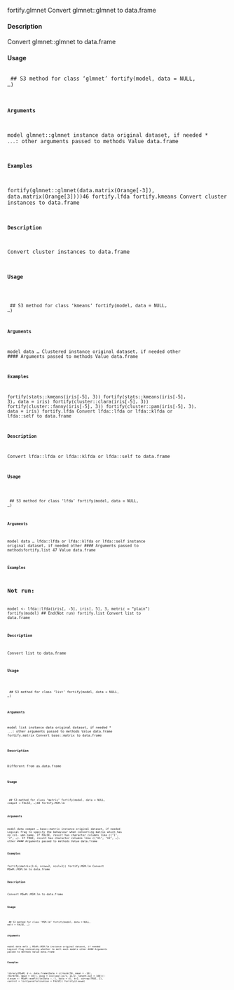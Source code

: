 fortify.glmnet
Convert glmnet::glmnet to data.frame

#### Description 
 
Convert glmnet::glmnet to data.frame

#### Usage 
 <pre><code>
## S3 method for class 'glmnet'
fortify(model, data = NULL, ...)

#### Arguments 
 
model glmnet::glmnet instance
data original dataset, if needed
* ``... ``: other arguments passed to methods
Value
data.frame

#### Examples 

fortify(glmnet::glmnet(data.matrix(Orange[-3]), data.matrix(Orange[3])))46
fortify.lfda
fortify.kmeans
Convert cluster instances to data.frame

#### Description 
 
Convert cluster instances to data.frame

#### Usage 
 <pre><code>
## S3 method for class 'kmeans'
fortify(model, data = NULL, ...)

#### Arguments 
 
model
data
...
Clustered instance
original dataset, if needed
other 
#### Arguments 
  passed to methods
Value
data.frame

#### Examples 

fortify(stats::kmeans(iris[-5], 3))
fortify(stats::kmeans(iris[-5], 3), data = iris)
fortify(cluster::clara(iris[-5], 3))
fortify(cluster::fanny(iris[-5], 3))
fortify(cluster::pam(iris[-5], 3), data = iris)
fortify.lfda
Convert lfda::lfda or lfda::klfda or lfda::self to data.frame

#### Description 
 
Convert lfda::lfda or lfda::klfda or lfda::self to data.frame

#### Usage 
 <pre><code>
## S3 method for class 'lfda'
fortify(model, data = NULL, ...)

#### Arguments 
 
model
data
...
lfda::lfda or lfda::klfda or lfda::self instance
original dataset, if needed
other 
#### Arguments 
  passed to methodsfortify.list
47
Value
data.frame

#### Examples 

## Not run:
model <- lfda::lfda(iris[, -5], iris[, 5], 3, metric = "plain")
fortify(model)
## End(Not run)
fortify.list
Convert list to data.frame

#### Description 
 
Convert list to data.frame

#### Usage 
 <pre><code>
## S3 method for class 'list'
fortify(model, data = NULL, ...)

#### Arguments 
 
model list instance
data original dataset, if needed
* ``... ``: other arguments passed to methods
Value
data.frame
fortify.matrix
Convert base::matrix to data.frame

#### Description 
 
Different from as.data.frame

#### Usage 
 <pre><code>
## S3 method for class 'matrix'
fortify(model, data = NULL, compat = FALSE, ...)48
fortify.MSM.lm

#### Arguments 
 
model
data
compat
...
base::matrix instance
original dataset, if needed
Logical frag to specify the behaviour when converting matrix which has no col-
umn name. If FALSE, result has character columns like c(’1’, ’2’, ...). If TRUE,
result has character columns like c(’V1’, ’V2’, ...).
other 
#### Arguments 
  passed to methods
Value
data.frame

#### Examples 

fortify(matrix(1:6, nrow=2, ncol=3))
fortify.MSM.lm
Convert MSwM::MSM.lm to data.frame

#### Description 
 
Convert MSwM::MSM.lm to data.frame

#### Usage 
 <pre><code>
## S3 method for class 'MSM.lm'
fortify(model, data = NULL, melt = FALSE, ...)

#### Arguments 
 
model
data
melt
...
MSwM::MSM.lm instance
original dataset, if needed
Logical flag indicating whether to melt each models
other 
#### Arguments 
  passed to methods
Value
data.frame

#### Examples 

library(MSwM)
d <- data.frame(Data = c(rnorm(50, mean = -10), rnorm(50, mean = 10)),
exog = cos(seq(-pi/2, pi/2, length.out = 100)))
d.mswm <- MSwM::msmFit(lm(Data ~.-1, data = d), k=2, sw=rep(TRUE, 2),
control = list(parallelization = FALSE))
fortify(d.mswm)
